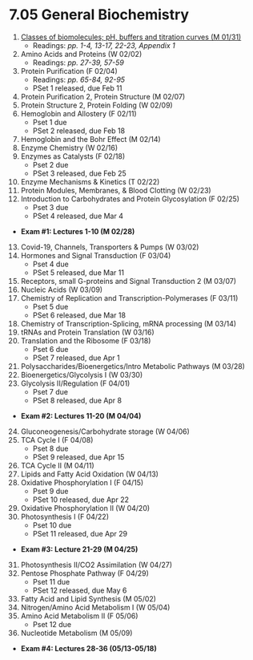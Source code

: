 # 7.05 General Biochemistry

1. [Classes of biomolecules; pH, buffers and titration curves (M 01/31)](./l1)
    - Readings: _pp. 1-4, 13-17, 22-23, Appendix 1_
2. Amino Acids and Proteins (W 02/02)
    - Readings: _pp. 27-39, 57-59_
3. Protein Purification (F 02/04)
    - Readings: _pp. 65-84, 92-95_
    - PSet 1 released, due Feb 11
4. Protein Purification 2, Protein Structure (M 02/07)
5. Protein Structure 2, Protein Folding (W 02/09)
6. Hemoglobin and Allostery (F 02/11)
    - Pset 1 due
    - PSet 2 released, due Feb 18
7. Hemoglobin and the Bohr Effect (M 02/14)
8. Enzyme Chemistry (W 02/16)
9. Enzymes as Catalysts (F 02/18)
    - Pset 2 due
    - PSet 3 released, due Feb 25                 
10. Enzyme Mechanisms & Kinetics (T 02/22)
11. Protein Modules, Membranes, & Blood Clotting (W 02/23)
12. Introduction to Carbohydrates and Protein Glycosylation (F 02/25)
    - Pset 3 due
    - PSet 4 released, due Mar 4
- **Exam #1: Lectures 1-10 (M 02/28)**
13. Covid-19, Channels, Transporters & Pumps (W 03/02)
14. Hormones and Signal Transduction (F 03/04)
    - Pset 4 due
    - PSet 5 released, due Mar 11
15. Receptors, small G-proteins and Signal Transduction 2 (M 03/07)
16. Nucleic Acids (W 03/09)
17. Chemistry of Replication and Transcription-Polymerases (F 03/11)
    - Pset 5 due
    - PSet 6 released, due Mar 18
18. Chemistry of Transcription-Splicing, mRNA processing (M 03/14)
19. tRNAs and Protein Translation (W 03/16)
20. Translation and the Ribosome (F 03/18)
    - Pset 6 due
    - PSet 7 released, due Apr 1
21. Polysaccharides/Bioenergetics/Intro Metabolic Pathways (M 03/28)
22. Bioenergetics/Glycolysis I (W 03/30)
23. Glycolysis II/Regulation (F 04/01)
    - Pset 7 due
    - PSet 8 released, due Apr 8
- **Exam #2: Lectures 11-20 (M 04/04)**
24. Gluconeogenesis/Carbohydrate storage (W 04/06)
25. TCA Cycle I (F 04/08)
    - Pset 8 due
    - PSet 9 released, due Apr 15
26. TCA Cycle II (M 04/11)
27. Lipids and Fatty Acid Oxidation (W 04/13)
28. Oxidative Phosphorylation I (F 04/15)
    - Pset 9 due
    - PSet 10 released, due Apr 22
29. Oxidative Phosphorylation II (W 04/20)
30. Photosynthesis I (F 04/22)
    - Pset 10 due
    - PSet 11 released, due Apr 29
- **Exam #3: Lecture 21-29 (M 04/25)**
31. Photosynthesis II/CO2 Assimilation (W 04/27)
32. Pentose Phosphate Pathway (F 04/29)
    - Pset 11 due
    - PSet 12 released, due May 6
33. Fatty Acid and Lipid Synthesis (M 05/02)
34. Nitrogen/Amino Acid Metabolism I (W 05/04)
35. Amino Acid Metabolism II (F 05/06)
    - Pset 12 due
36. Nucleotide Metabolism (M 05/09)
- **Exam #4: Lectures 28-36 (05/13-05/18)**